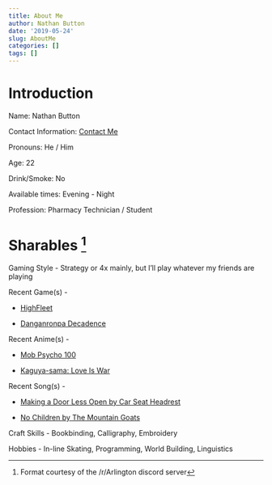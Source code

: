 ```yaml
---
title: About Me 
author: Nathan Button
date: '2019-05-24'
slug: AboutMe
categories: []
tags: []
---
```



# Introduction 

Name: Nathan Button

Contact Information: [Contact Me](https://www.nate601.me/contact)

Pronouns: He / Him

Age: 22

Drink/Smoke: No

Available times: Evening - Night

Profession: Pharmacy Technician / Student


# Sharables [^1]

Gaming Style - Strategy or 4x mainly, but I'll play whatever my friends are playing

Recent Game(s) - 

* [HighFleet](http://koshutin.com/)

* [Danganronpa Decadence](https://www.danganronpa.com/switch/en/)

Recent Anime(s) - 

* [Mob Psycho 100](https://www.kitsu.io/anime/mob-psycho-100)

* [Kaguya-sama: Love Is War](https://www.kitsu.io/anime/kaguya-sama-wa-kokurasetai-tensai-tachi-no-renai-zunousen)

Recent Song(s) - 

* [Making a Door Less Open by Car Seat Headrest](https://open.spotify.com/album/1tuoWW0TpoI5oacIjwYBdL?si=qct-bFDSTZCbr37EPgHFnA)

* [No Children by The Mountain Goats](https://open.spotify.com/track/4XpQ2F8NtzWMZ3g5t8qv2Y?si=7vh33hz3T1uLfhqHcU_-Sw)

Craft Skills - Bookbinding, Calligraphy, Embroidery  

Hobbies - In-line Skating, Programming, World Building, Linguistics

[^1]: Format courtesy of the /r/Arlington discord server
